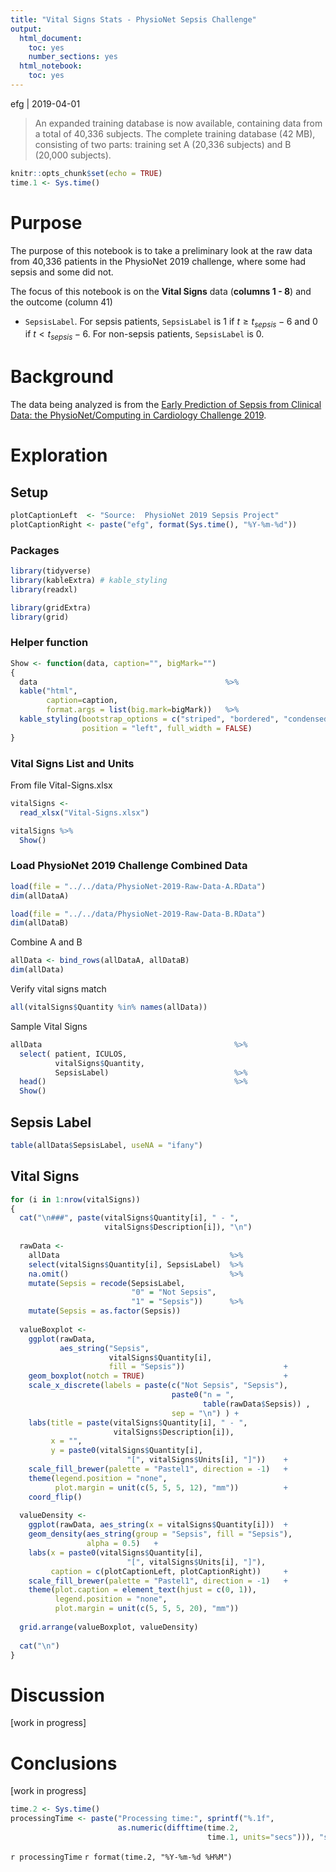 ```yaml
---
title: "Vital Signs Stats - PhysioNet Sepsis Challenge"
output:
  html_document:
    toc: yes
    number_sections: yes
  html_notebook:
    toc: yes
---
```


<style type="text/css">
div#TOC li {
    list-style:none;
    background-image:none;
    background-repeat:none;
    background-position:0;
}
</style>

efg | 2019-04-01

>An expanded training database is now available, containing data from a total of 40,336 subjects. The complete training database (42 MB), consisting of two parts: training set A (20,336 subjects) and B (20,000 subjects).
 

```r
knitr::opts_chunk$set(echo = TRUE)
time.1 <- Sys.time()
```

# Purpose

The purpose of this notebook is to take a preliminary look at the raw data from 40,336 patients in the PhysioNet 2019 challenge, where some had sepsis and some did not.

The focus of this notebook is on the **Vital Signs** data (**columns 1 - 8**) and the outcome (column 41)

* `SepsisLabel`.  For sepsis patients, `SepsisLabel` is 1 if $t \ge t_{sepsis} - 6$ and 0 if $t < t_{sepsis} - 6$. For non-sepsis patients, `SepsisLabel` is 0. 

# Background

The data being analyzed is from the [Early Prediction of Sepsis from Clinical Data: the PhysioNet/Computing in Cardiology Challenge 2019](https://physionet.org/challenge/2019/).

# Exploration

## Setup

```r
plotCaptionLeft  <- "Source:  PhysioNet 2019 Sepsis Project"
plotCaptionRight <- paste("efg", format(Sys.time(), "%Y-%m-%d"))
```

### Packages

```r
library(tidyverse)
library(kableExtra) # kable_styling
library(readxl)

library(gridExtra)
library(grid)
```

### Helper function

```r
Show <- function(data, caption="", bigMark="")
{
  data                                          %>%
  kable("html",
        caption=caption,
        format.args = list(big.mark=bigMark))   %>%
  kable_styling(bootstrap_options = c("striped", "bordered", "condensed"),
                position = "left", full_width = FALSE)
}
```
            
### Vital Signs List and Units

From file Vital-Signs.xlsx
           
```r
vitalSigns <- 
  read_xlsx("Vital-Signs.xlsx") 

vitalSigns %>%
  Show()
```

### Load PhysioNet 2019 Challenge Combined Data

```r
load(file = "../../data/PhysioNet-2019-Raw-Data-A.RData")
dim(allDataA)
```

```r
load(file = "../../data/PhysioNet-2019-Raw-Data-B.RData")
dim(allDataB)
```

Combine A and B

```r
allData <- bind_rows(allDataA, allDataB)
dim(allData)
```                                    

Verify vital signs match

```r
all(vitalSigns$Quantity %in% names(allData))
```

Sample Vital Signs

```r
allData                                           %>%
  select( patient, ICULOS, 
          vitalSigns$Quantity,
          SepsisLabel)                            %>%
  head()                                          %>%
  Show()  
```

## Sepsis Label

```r
table(allData$SepsisLabel, useNA = "ifany")
```

## Vital Signs

```r
for (i in 1:nrow(vitalSigns))
{
  cat("\n###", paste(vitalSigns$Quantity[i], " - ", 
                     vitalSigns$Description[i]), "\n")
  
  rawData <- 
    allData                                      %>%
    select(vitalSigns$Quantity[i], SepsisLabel)  %>%
    na.omit()                                    %>%
    mutate(Sepsis = recode(SepsisLabel,
                           "0" = "Not Sepsis",
                           "1" = "Sepsis"))      %>%
    mutate(Sepsis = as.factor(Sepsis))
   
  valueBoxplot <- 
    ggplot(rawData, 
           aes_string("Sepsis", 
                      vitalSigns$Quantity[i], 
                      fill = "Sepsis"))                      +
    geom_boxplot(notch = TRUE)                               +
    scale_x_discrete(labels = paste(c("Not Sepsis", "Sepsis"),
                                    paste0("n = ", 
                                           table(rawData$Sepsis)) , 
                                    sep = "\n") ) +
    labs(title = paste(vitalSigns$Quantity[i], " - ", 
                       vitalSigns$Description[i]),
         x = "",
         y = paste0(vitalSigns$Quantity[i], 
                          "[", vitalSigns$Units[i], "]"))    +
    scale_fill_brewer(palette = "Pastel1", direction = -1)   +
    theme(legend.position = "none",
          plot.margin = unit(c(5, 5, 5, 12), "mm"))          +
    coord_flip()
  
  valueDensity <- 
    ggplot(rawData, aes_string(x = vitalSigns$Quantity[i]))  +
    geom_density(aes_string(group = "Sepsis", fill = "Sepsis"), 
                 alpha = 0.5)   +
    labs(x = paste0(vitalSigns$Quantity[i], 
                          "[", vitalSigns$Units[i], "]"),
         caption = c(plotCaptionLeft, plotCaptionRight))     +
    scale_fill_brewer(palette = "Pastel1", direction = -1)   +
    theme(plot.caption = element_text(hjust = c(0, 1)),
          legend.position = "none",
          plot.margin = unit(c(5, 5, 5, 20), "mm"))
  
  grid.arrange(valueBoxplot, valueDensity)
  
  cat("\n")
}
```

# Discussion

[work in progress]

# Conclusions

[work in progress]

```r
time.2 <- Sys.time()
processingTime <- paste("Processing time:", sprintf("%.1f",
                        as.numeric(difftime(time.2,
                                            time.1, units="secs"))), "secs\n")
```

`r processingTime`
`r format(time.2, "%Y-%m-%d %H%M")`                                     